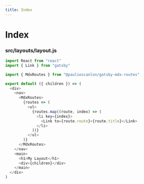 ```yaml
---
title: Index
---
```


# Index

### src/layouts/layout.js

```js
import React from "react"
import { Link } from "gatsby"

import { MdxRoutes } from "@pauliescanlon/gatsby-mdx-routes"

export default ({ children }) => (
  <div>
    <nav>
      <MdxRoutes>
        {routes => (
          <ul>
            {routes.map((route, index) => (
              <li key={index}>
                <Link to={route.route}>{route.title}</Link>
              </li>
            ))}
          </ul>
        )}
      </MdxRoutes>
    </nav>
    <main>
      <h1>My Layout</h1>
      <div>{children}</div>
    </main>
  </div>
)
```
